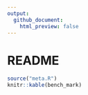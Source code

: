 ```yaml
---
output:
  github_document:
    html_preview: false
---
```


# README

```r
source("meta.R")
knitr::kable(bench_mark)
```

